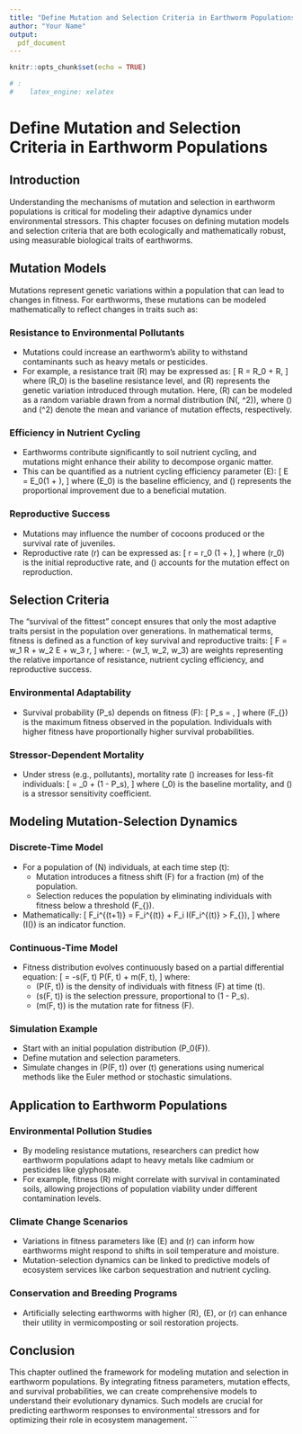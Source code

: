 ```yaml
---
title: "Define Mutation and Selection Criteria in Earthworm Populations"
author: "Your Name"
output:
  pdf_document
---
```


```r
knitr::opts_chunk$set(echo = TRUE)

# :
#    latex_engine: xelatex

```



# Define Mutation and Selection Criteria in Earthworm Populations

## Introduction
Understanding the mechanisms of mutation and selection in earthworm populations is critical for modeling their adaptive dynamics under environmental stressors. This chapter focuses on defining mutation models and selection criteria that are both ecologically and mathematically robust, using measurable biological traits of earthworms.

## Mutation Models

Mutations represent genetic variations within a population that can lead to changes in fitness. For earthworms, these mutations can be modeled mathematically to reflect changes in traits such as:

### Resistance to Environmental Pollutants
- Mutations could increase an earthworm’s ability to withstand contaminants such as heavy metals or pesticides.
- For example, a resistance trait \(R\) may be expressed as:
  \[
  R = R_0 + \Delta R,
  \]
  where \(R_0\) is the baseline resistance level, and \(\Delta R\) represents the genetic variation introduced through mutation. Here, \(\Delta R\) can be modeled as a random variable drawn from a normal distribution \(N(\mu, \sigma^2)\), where \(\mu\) and \(\sigma^2\) denote the mean and variance of mutation effects, respectively.

### Efficiency in Nutrient Cycling
- Earthworms contribute significantly to soil nutrient cycling, and mutations might enhance their ability to decompose organic matter.
- This can be quantified as a nutrient cycling efficiency parameter \(E\):
  \[
  E = E_0(1 + \alpha),
  \]
  where \(E_0\) is the baseline efficiency, and \(\alpha\) represents the proportional improvement due to a beneficial mutation.

### Reproductive Success
- Mutations may influence the number of cocoons produced or the survival rate of juveniles.
- Reproductive rate \(r\) can be expressed as:
  \[
  r = r_0 \cdot (1 + \beta),
  \]
  where \(r_0\) is the initial reproductive rate, and \(\beta\) accounts for the mutation effect on reproduction.

## Selection Criteria

The "survival of the fittest" concept ensures that only the most adaptive traits persist in the population over generations. In mathematical terms, fitness is defined as a function of key survival and reproductive traits:
\[
F = w_1 \cdot R + w_2 \cdot E + w_3 \cdot r,
\]
where:
- \(w_1, w_2, w_3\) are weights representing the relative importance of resistance, nutrient cycling efficiency, and reproductive success.

### Environmental Adaptability
- Survival probability \(P_s\) depends on fitness \(F\):
  \[
  P_s = \frac{F}{F_{\text{max}}},
  \]
  where \(F_{\text{max}}\) is the maximum fitness observed in the population. Individuals with higher fitness have proportionally higher survival probabilities.

### Stressor-Dependent Mortality
- Under stress (e.g., pollutants), mortality rate \(\mu\) increases for less-fit individuals:
  \[
  \mu = \mu_0 + \lambda(1 - P_s),
  \]
  where \(\mu_0\) is the baseline mortality, and \(\lambda\) is a stressor sensitivity coefficient.

## Modeling Mutation-Selection Dynamics

### Discrete-Time Model
- For a population of \(N\) individuals, at each time step \(t\):
  - Mutation introduces a fitness shift \(\Delta F\) for a fraction \(m\) of the population.
  - Selection reduces the population by eliminating individuals with fitness below a threshold \(F_{\text{threshold}}\).
- Mathematically:
  \[
  F_i^{(t+1)} = F_i^{(t)} + \Delta F_i \cdot I(F_i^{(t)} > F_{\text{threshold}}),
  \]
  where \(I(\cdot)\) is an indicator function.

### Continuous-Time Model
- Fitness distribution evolves continuously based on a partial differential equation:
  \[
  \frac{\partial P(F, t)}{\partial t} = -s(F, t) \cdot P(F, t) + m(F, t),
  \]
  where:
  - \(P(F, t)\) is the density of individuals with fitness \(F\) at time \(t\).
  - \(s(F, t)\) is the selection pressure, proportional to \(1 - P_s\).
  - \(m(F, t)\) is the mutation rate for fitness \(F\).

### Simulation Example
- Start with an initial population distribution \(P_0(F)\).
- Define mutation and selection parameters.
- Simulate changes in \(P(F, t)\) over \(t\) generations using numerical methods like the Euler method or stochastic simulations.

## Application to Earthworm Populations

### Environmental Pollution Studies
- By modeling resistance mutations, researchers can predict how earthworm populations adapt to heavy metals like cadmium or pesticides like glyphosate.
- For example, fitness \(R\) might correlate with survival in contaminated soils, allowing projections of population viability under different contamination levels.

### Climate Change Scenarios
- Variations in fitness parameters like \(E\) and \(r\) can inform how earthworms might respond to shifts in soil temperature and moisture.
- Mutation-selection dynamics can be linked to predictive models of ecosystem services like carbon sequestration and nutrient cycling.

### Conservation and Breeding Programs
- Artificially selecting earthworms with higher \(R\), \(E\), or \(r\) can enhance their utility in vermicomposting or soil restoration projects.

## Conclusion
This chapter outlined the framework for modeling mutation and selection in earthworm populations. By integrating fitness parameters, mutation effects, and survival probabilities, we can create comprehensive models to understand their evolutionary dynamics. Such models are crucial for predicting earthworm responses to environmental stressors and for optimizing their role in ecosystem management.
```

